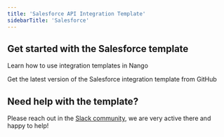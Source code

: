 ```yaml
---
title: 'Salesforce API Integration Template'
sidebarTitle: 'Salesforce'
---
```


## Get started with the Salesforce template

<Card title="How to use integration templates"
      href="/understand/concepts/templates"
      icon="book-open">
    Learn how to use integration templates in Nango
</Card>

<Card title="Get the Salesforce template"
      href="https://github.com/NangoHQ/nango/tree/master/integration-templates/salesforce"
      icon="github">
    Get the latest version of the Salesforce integration template from GitHub
</Card>

## Need help with the template?
Please reach out in the [Slack community](https://nango.dev/slack), we are very active there and happy to help!